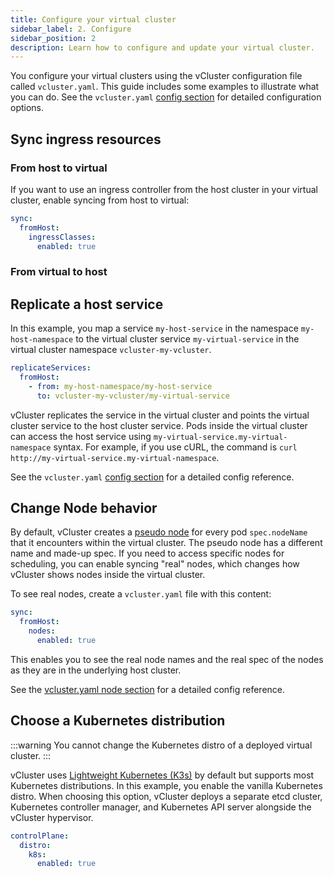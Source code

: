 ```yaml
---
title: Configure your virtual cluster
sidebar_label: 2. Configure
sidebar_position: 2
description: Learn how to configure and update your virtual cluster.
---
```





You configure your virtual clusters using the vCluster configuration file called `vcluster.yaml`. This guide includes some examples to illustrate what you can do. See the `vcluster.yaml` [config section](/vcluster-yaml/README.mdx) for detailed configuration options.

## Sync ingress resources

### From host to virtual

If you want to use an ingress controller from the host cluster in your virtual cluster, enable syncing from host to virtual:


```yaml
sync:
  fromHost:
    ingressClasses:
      enabled: true
```

### From virtual to host

<VirtualToHost/>

## Replicate a host service

In this example, you map a service `my-host-service` in the namespace `my-host-namespace` to the virtual cluster service `my-virtual-service` in the virtual cluster namespace `vcluster-my-vcluster`.

```yaml
replicateServices:
  fromHost:
    - from: my-host-namespace/my-host-service
      to: vcluster-my-vcluster/my-virtual-service
```

<DeployChangesFrag/>

vCluster replicates the service in the virtual cluster and points the virtual cluster service to the host cluster service. Pods inside the virtual cluster can access the host service using `my-virtual-service.my-virtual-namespace` syntax. For example, if you use cURL, the command is `curl http://my-virtual-service.my-virtual-namespace`.

See the `vcluster.yaml` [config section](/vcluster-yaml/networking/replicate-services.mdx) for a detailed config reference.

## Change Node behavior

By default, vCluster creates a [pseudo node](/architecture/nodes.mdx) for every pod `spec.nodeName` that it encounters within the virtual cluster. The pseudo node has a different name and made-up spec. If you need to access specific nodes for scheduling, you can enable syncing "real" nodes, which changes how vCluster shows nodes inside the virtual cluster.

To see real nodes, create a `vcluster.yaml` file with this content:

```yaml
sync:
  fromHost:
    nodes:
      enabled: true
```

This enables you to see the real node names and the real spec of the nodes as they are in the underlying host cluster.

<DeployChangesFrag/>

See the [vcluster.yaml node section](/vcluster-yaml/sync/from-host/nodes.mdx) for a detailed config reference.

## Choose a Kubernetes distribution

:::warning
You cannot change the Kubernetes distro of a deployed virtual cluster.
:::

vCluster uses [Lightweight Kubernetes (K3s)](https://k3s.io/) by default but supports most Kubernetes distributions. In this example, you enable the vanilla Kubernetes distro. When choosing this option, vCluster deploys a separate etcd cluster, Kubernetes controller manager, and Kubernetes API server alongside the vCluster hypervisor.

```yaml
controlPlane:
  distro:
    k8s:
      enabled: true
```

<DeployChangesFrag/>
